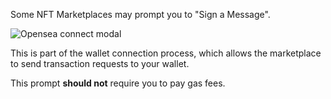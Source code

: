 Some NFT Marketplaces may prompt you to "Sign a Message".

![Opensea connect modal](/assets/nutshells/connect.png)

This is part of the wallet connection process, which allows the marketplace to send transaction requests to your wallet.

This prompt **should not** require you to pay gas fees.
